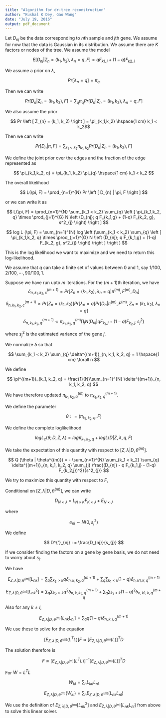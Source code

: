 ```yaml
---
title: "Algorithm for dr-tree reconstruction"
author: "Kushal K Dey, Gao Wang"
date: "July 19, 2016"
output: pdf_document
---
```


Let $D_{nj}$ be the data corresponding to $n$th sample and $j$th gene. We assume for now that the data is Gaussian in its distribution. We assume there are $K$ factors or nodes of the tree. We assume the model 

$$ E \left [ D_{nj} | Z_{n} = (k_1, k_2), \lambda_{n}=q, F \right] = q F_{k1,j} + (1-q) F_{k2,j} $$

We assume a prior on $\lambda$,

$$ Pr \left [ \lambda_{n} = q \right ] = \pi_{q}  $$

Then we can write 

$$ Pr \left [ D_{n} | Z_{n}=(k_1,k_2), F \right ] = \sum_{q} \pi_{q} Pr \left [D_{n} | Z_{n}=(k_1,k_2), \lambda_{n}=q, F \right ] $$

We also assume the prior 

$$ Pr \left [ Z_{n} = (k_1, k_2) \right ] = \pi_{k_1,k_2} \hspace{1 cm} k_1 < k_2$$

Then we can write 

$$ Pr \left [ D_{n} | \pi, F \right ] = \sum_{k_1 < k_2} \pi_{k_1, k_2} Pr \left [ D_{n} | Z_{n}=(k_1,k_2), F \right ] $$

We define the joint prior over the edges and the fraction of the edge represented as 

$$ \pi_{k_1,k_2, q} = \pi_{k_1, k_2} \pi_{q} \hspace{1 cm} k_1 < k_2 $$

The overall likelihood 

$$ L(\pi, F) = \prod_{n=1}^{N} Pr \left [ D_{n} | \pi, F \right ] $$

or we can write it as 

$$ L(\pi, F) = \prod_{n=1}^{N} \sum_{k_1 < k_2} \sum_{q} \left [ \pi_{k_1,k_2, q} \times \prod_{j=1}^{G} N \left (D_{nj}; q F_{k_1,g} + (1-q) F_{k_2, g}, s^2_{j} \right) \right ]  $$

$$ log L (\pi, F) = \sum_{n=1}^{N} log \left (\sum_{k_1 < k_2} \sum_{q} \left [ \pi_{k_1,k_2, q} \times \prod_{j=1}^{G} N \left (D_{nj}; q F_{k_1,g} + (1-q) F_{k_2, g}, s^2_{j} \right) \right ] \right ) $$

This is the log likelihood we want to maximize and we need to return this log-likelihood. 

We assume that $q$ can take a finite set of values between $0$ and $1$, say $1/100, 2/100, \cdots, 90/100, 1$.

Suppose we have run upto $m$ iterations. For the $(m+1)$th iteration, we have 
$$\delta^{(m+1)}_{n, k_1, k_2, c} = Pr \left [ Z_{n} = (k_1, k_2), \lambda_{n} = q | \pi^{(m)}, F^{(m)}, D_{n} \right ] $$

$$\delta^{(m+1)}_{n, k_1, k_2, c} \propto Pr \left [ Z_{n} = (k_1, k_2) \right] Pr \left [ \lambda_{n} = q \right] Pr \left [ D_{n} |  \pi^{(m)}, F^{(m)}, Z_{n}= (k_1, k_2), \lambda_{n}=q \right] $$

$$ \delta^{(m+1)}_{n, k_1, k_2, q} \propto \pi^{(m)}_{k_1,k_2, q} \prod_{j} N \left (D_{nj} | qF_{k_1,j} + (1-q)F_{k_2,j}, s^2_{j} \right) $$

where $s^2_{j}$ is the estimated variance of the gene $j$.

We normalize $\delta$ so that 

$$ \sum_{k_1 < k_2} \sum_{q} \delta^{(m+1)}_{n, k_1, k_2, q} = 1 \hspace{1 cm} \forall n $$

We define 

$$ \pi^{(m+1)}_{k_1, k_2, q} = \frac{1}{N}\sum_{n=1}^{N} \delta^{(m+1)}_{n, k_1, k_2, q} $$


We have therefore updated $\pi^{(m)}_{k_1, k_2, q}$ to $\pi^{(m+1)}_{k_1, k_2, q}$.

We define the parameter 

$$ \theta : = \left (\pi_{k_1,k_2, q}, F \right ) $$

We define the complete loglikelihood 

$$ log L_{c} \left (\theta; D, Z, \lambda \right ) = log \pi_{k_1,k_2, q} + log L (D | Z, \lambda, q, F) $$

We take the expectation of this quantity with respect to $\left [ Z, \lambda | D, \theta^{(m)} \right ]$.

$$ Q (\theta | \theta^{(m)}) = - \sum_{n=1}^{N} \sum_{k_1 < k_2} \sum_{q} \delta^{(m+1)}_{n, k_1, k_2, q}  \sum_{j} \frac{(D_{nj} - q F_{k_1,j} - (1-q) F_{k_2,j})^2}{s^2_{j}} $$

We try to maximize this quantity with respect to $F$, 

Conditional on $\left [ Z, \lambda | D, \theta^{(m)} \right ]$, we can write 

$$ D_{N \times J} = L_{N \times K} F_{K \times J} + E_{N \times J} $$

where 

$$ e_{nj} \sim N(0, s^2_{j}) $$

We define 

$$ D^{'}_{nj} : = \frac{D_{nj}}{s_{j}} $$

If we consider finding the factors on a gene by gene basis, we do not need to worry about $s_j$.

\begin{align*}
L_{nk} & = q \;\; or \;\; (1-q) \hspace{1 cm} \lambda_{n}=q \\
        & = 0 o.w
\end{align*}

We have 

$$ E_{ Z, \lambda | D, \theta^{(m)}} \left [ L_{nk} \right ] = \sum_{q}  \sum_{k_2 > k} q \delta^{(m+1)}_{n,k,k_2, q}  + \sum_{q}  \sum_{k_1 < k} (1-q) \delta^{(m+1)}_{n,k1,k,q}$$

$$ E_{ Z, \lambda | D, \theta^{(m)}} \left [ L^2_{nk} \right ] = \sum_{q}  \sum_{k_2 > k} q^2 \delta^{(m+1)}_{n,k,k_2, q}  + \sum_{q}  \sum_{k_1 < k} (1-q)^2 \delta^{(m+1)}_{n,k1,k,q} $$

Also for any $k \neq l$,

$$ E_{ Z, \lambda | D, \theta^{(m)}} \left [ L_{nk}L_{nl} \right ] =
\sum_{q} q(1-q) \delta^{(m+1)}_{n,k,l,q} $$

We use these to solve for the equation

$$ \left [ E_{ Z, \lambda | D, \theta^{(m)}} \left( L^{T}L \right ) \right ] F \approx \left [ E_{ Z, \lambda | D, \theta^{(m)}} (L) \right] ^{T} D $$

The solution therefore is 

$$ F \approx \left [ E_{ Z, \lambda | D, \theta^{(m)}} \left( L^{T}L \right ) \right]^{-1} \left [ E_{ Z, \lambda | D, \theta^{(m)}} (L) \right]^{T} D $$

For $W = L^{T}L$

$$ W_{kl} = \sum_{n} L_{kn}L_{nl} $$

$$ E_{ Z, \lambda | D, \theta^{(m)}} \left ( W_{kl} \right ) = \sum_{n}  E_{ Z, \lambda | D, \theta^{(m)}} \left ( L_{nk}L_{nl} \right) $$

We use the definition of $E_{ Z, \lambda | D, \theta^{(m)}} \left [ L^2_{nk} \right ]$ and $E_{ Z, \lambda | D, \theta^{(m)}} \left [ L_{nk}L_{nl} \right ]$ from above to solve this linear solver. 













